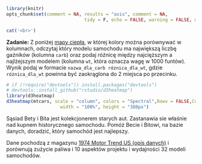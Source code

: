 ```r
library(knitr)
opts_chunk$set(comment = NA, results = "asis", comment = NA, 
							 tidy = F, echo = FALSE, warning = FALSE, message = FALSE, error = FALSE)
```

```r
cat('<br>')
```

**Zadanie:** Z poniżej [mapy ciepła](https://en.wikipedia.org/wiki/Heat_map), w której kolory można porównywać w kolumnach, odczytaj który modelu samochodu ma największą liczbę gaźników (kolumna `carb`) oraz podaj róźnicę między najcięższym a najlżejszym modelem (kolumna `wt`, która oznacza wagę w 1000 funtów). Wynik podaj w formacie `nazwa_dla_carb róznica_dla_wt`, gdzie `różnica_dla_wt` powinna być zaokrąglona do 2 miejsca po przecinku.

```r
# if (!require("devtools")) install.packages("devtools")
# devtools::install_github("rstudio/d3heatmap")
library(d3heatmap)
d3heatmap(mtcars, scale = "column", colors = "Spectral",Rowv = FALSE,Colv = FALSE,
					width = "100%", height = "380px")
```

Sąsiad Bety i Bita jest kolekcjonerem starych aut. Zastanawia sie właśnie nad kupnem historycznego samochodu. Pomóż Becie i Bitowi, na bazie danych, doradzić, który samochód jest najlepszy.

Dane pochodzą z magazynu [1974 Motor Trend US (opis danych)](https://stat.ethz.ch/R-manual/R-devel/library/datasets/html/mtcars.html) i porównują zużycie paliwa i 10 aspektów projektu i wydajności 32 modeli samochodów.
